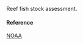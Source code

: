 Reef fish stock assessment.

#### Reference

[NOAA](file:///Users/eschemmel/Downloads/noaa_13291_DS1%20(2).pdf)